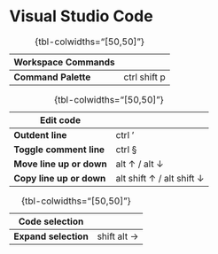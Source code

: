 # Visual Studio Code
 
Workspace Commands       | 
-------------------------|-----
**Command Palette**      | ctrl shift p

:  {tbl-colwidths="[50,50]"}

Edit code                | 
-------------------------|-----
**Outdent line**         | ctrl '
**Toggle comment line**  | ctrl §
**Move line up or down** | alt &uarr; / alt &darr;
**Copy line up or down** | alt shift &uarr; / alt shift &darr;

:  {tbl-colwidths="[50,50]"}

Code selection           | 
-------------------------|-----
**Expand selection**     | shift alt &rarr;

:  {tbl-colwidths="[50,50]"}
